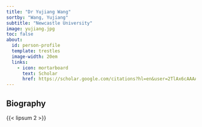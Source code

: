 ```yaml
---
title: "Dr Yujiang Wang"
sortby: "Wang, Yujiang"
subtitle: "Newcastle University"
image: yujiang.jpg
toc: false
about:
  id: person-profile
  template: trestles
  image-width: 20em
  links:
    - icon: mortarboard
      text: Scholar
      href: https://scholar.google.com/citations?hl=en&user=2TlAx6cAAAAJ
---
```



:::{#person-profile}

## Biography

{{< lipsum 2 >}}

:::